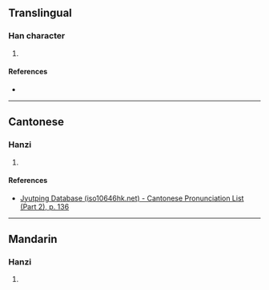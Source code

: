 {{character info/new}}
==Translingual==

===Han character===
{{Han char|rn=82|rad=毛|as=07|sn=11|four=|canj=MTHQU|ids=⿰豆毛}}

# {{defn|Han|sort=毛07}}

====References====
* {{Han ref|kx=0593.250|dkj=16845|dj=0985.360|hdz=31998.080|uh=6BED|ud=27629}}

----

==Cantonese==

===Hanzi===
{{yue-hanzi|jyut=[[dau6]]|y=dau6}}

# {{defn|lang=yue|sort=毛07}}

====References====
*[http://www.iso10646hk.net/jp/document/download.jsp Jyutping Database (iso10646hk.net) - Cantonese Pronunciation List (Part 2), p. 136]

----

==Mandarin==

===Hanzi===
{{cmn-hanzi|pin=[[dòu]] ([[dou4]])|wg=tou<sup>4</sup>}}

# {{defn|lang=cmn|sort=毛07}}